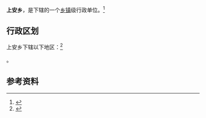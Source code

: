 {{中国乡级行政区|46/90/30/201/000}}

'''上安乡'''，是{{PRC admin/fullname|46/90/30/201/000|3}}下辖的一个[[乡镇|乡镇]]级行政单位。<ref>{{PRC admin/ref sgc|{{PRC admin/parent|46/90/30/201/000}}}}</ref>

== 行政区划 ==

上安乡下辖以下地区：<ref>{{PRC admin/ref sgc|46/90/30/201/000}}</ref>

{{PRC admin/children|46/90/30/201/000}}。

== 参考资料 ==

{{reflist}}

{{行政区划小作品}}
{{PRC admin/navcat|46/90/30/201/000}}